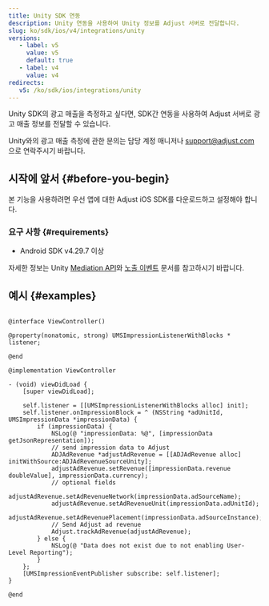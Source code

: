 ```yaml
---
title: Unity SDK 연동
description: Unity 연동을 사용하여 Unity 정보를 Adjust 서버로 전달합니다.
slug: ko/sdk/ios/v4/integrations/unity
versions:
   - label: v5
     value: v5
     default: true
   - label: v4
     value: v4
redirects:
   v5: /ko/sdk/ios/integrations/unity
---
```


Unity SDK의 광고 매출을 측정하고 싶다면, SDK간 연동을 사용하여 Adjust 서버로 광고 매출 정보를 전달할 수 있습니다.

<Callout type="note">

Unity와의 광고 매출 측정에 관한 문의는 담당 계정 매니저나 [support@adjust.com](mailto:support@adjust.com)으로 연락주시기 바랍니다.

</Callout>

## 시작에 앞서 {#before-you-begin}

본 기능을 사용하려면 우선 앱에 대한 Adjust iOS SDK를 다운로드하고 설정해야 합니다.

### 요구 사항 {#requirements}

- Android SDK v4\.29\.7 이상

자세한 정보는 Unity [Mediation API](https://docs.unity.com/mediation/APIReferenceIOS.html)와 [노출 이벤트](https://docs.unity.com/mediation/SDKIntegrationIOSImpressionEvents.html) 문서를 참고하시기 바랍니다.

## 예시 {#examples}

<Tabs>
<Tab title="Objective-C">

```objc

@interface ViewController()

@property(nonatomic, strong) UMSImpressionListenerWithBlocks * listener;

@end

@implementation ViewController

- (void) viewDidLoad {
    [super viewDidLoad];

    self.listener = [[UMSImpressionListenerWithBlocks alloc] init];
    self.listener.onImpressionBlock = ^ (NSString *adUnitId, UMSImpressionData *impressionData) {
        if (impressionData) {
            NSLog(@ "impressionData: %@", [impressionData getJsonRepresentation]);
            // send impression data to Adjust
            ADJAdRevenue *adjustAdRevenue = [[ADJAdRevenue alloc] initWithSource:ADJAdRevenueSourceUnity];
            adjustAdRevenue.setRevenue([impressionData.revenue doubleValue], impressionData.currency);
            // optional fields
            adjustAdRevenue.setAdRevenueNetwork(impressionData.adSourceName);
            adjustAdRevenue.setAdRevenueUnit(impressionData.adUnitId);
            adjustAdRevenue.setAdRevenuePlacement(impressionData.adSourceInstance);
            // Send Adjust ad revenue
            Adjust.trackAdRevenue(adjustAdRevenue);
        } else {
            NSLog(@ "Data does not exist due to not enabling User-Level Reporting");
        }
    };
    [UMSImpressionEventPublisher subscribe: self.listener];
}

@end
```

</Tab>
</Tabs>
